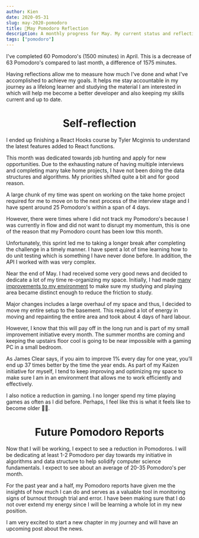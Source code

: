 ```yaml
---
author: Kien
date: 2020-05-31
slug: may-2020-pomodoro
title: 🍅May Pomodoro Reflection 
description: A monthly progress for May. My current status and reflection on my productivity, goals and achievements.
tags: ["pomodoro"]
---
```



<PomodoroChartMay/>

I've completed 60 Pomodoro's (1500 minutes) in April. This is a decrease of 63 Pomodoro's compared to last month, a difference of 1575 
minutes.

Having reflections allow me to measure how much I've done and what I've accomplished to achieve my goals. It helps me stay accountable in my journey as a lifelong learner and studying the material I am interested in which will help me become a better developer and also keeping my skills current and up to date.

<PomodoroDonutMay/>

# <center> Self-reflection </center>

I ended up finishing a React Hooks course by Tyler Mcginnis to understand the latest features added to React functions. 

This month was dedicated towards job hunting and apply for new opportunities. Due to the exhausting nature of having multiple interviews and completing many take home projects, I have not been doing the data structures and algorithms. My priorities shifted quite a bit and for good reason.

A large chunk of my time was spent on working on the take home project required for me to move on to the next process of the interview stage and I have spent around 25 Pomodoro's within a span of 4 days. 

However, there were times where I did not track my Pomodoro's because I was currently in flow and did not want to disrupt my momentum, this is one of the reason that my Pomodoro count has been low this month.

Unfortunately, this sprint led me to taking a longer break after completing the challenge in a timely manner. I have spent a lot of time learning how to do unit testing which is something I have never done before. In addition, the API I worked with was very complex.

Near the end of May. I had received some very good news and decided to dedicate a lot of my time re-organizing my space. Initially, I had made [many improvements to my environment](/089-mind-over-matter/) to make sure my studying and playing area became distinct enough to reduce the friction to study.

Major changes includes a large overhaul of my space and thus, I decided to move my entire setup to the basement. This required a lot of energy in moving and repainting the entire area and took about 4 days of hard labour.

However, I know that this will pay off in the long run and is part of my small improvement initiative every month. The summer months are coming and keeping the upstairs floor cool is going to be near impossible with a gaming PC in a small bedroom. 

As James Clear says, if you aim to improve 1% every day for one year, you’ll end up 37 times better by the time the year ends. As part of my Kaizen initiative for myself, I tend to keep improving and optimizing my space to make sure I am in an environment that allows me to work efficiently and effectively.

I also notice a reduction in gaming. I no longer spend my time playing games as often as I did before. Perhaps, I feel like this is what it feels like to become older 🤷‍♂️.

# <center> Future Pomodoro Reports </center>

Now that I will be working, I expect to see a reduction in Pomodoros. I will be dedicating at least 1-2 Pomodoro per day towards my initiative in algorithms and data structure to help solidify computer science fundamentals. I expect to see about an average of 20-35 Pomodoro's per month.

For the past year and a half, my Pomodoro reports have given me the insights of how much I can do and serves as a valuable tool in monitoring signs of burnout through trial and error. I have been making sure that I do not over extend my energy since I will be learning a whole lot in my new position.

I am very excited to start a new chapter in my journey and will have an upcoming post about the news.


